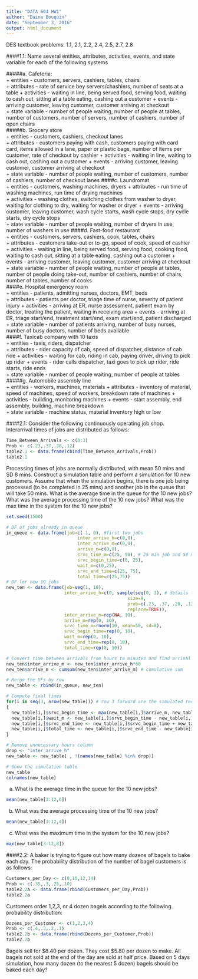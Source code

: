 ```yaml
---
title: "DATA 604 HW1"
author: "Daina Bouquin"
date: "September 3, 2016"
output: html_document
---
```


DES textbook problems: 1.1, 2.1, 2.2, 2.4, 2.5, 2.7, 2.8  
  
####1.1: 
Name several entities, attributes, activities, events, and state variable for each of the following systems 

#####a. Cafeteria:   
    + entities - customers, servers, cashiers, tables, chairs  
    + attributes - rate of service bey servers/chashiers, number of seats at a table 
    + activities - waiting in line, being served food, serving food, waiting to cash out, sitting at a table eating, cashing out a customer
    + events - arriving customer, leaving customer, customer arriving at checkout  
    + state variable - number of people waiting, number of people at tables, number of customers, number of servers, number of cashiers, number of open chairs  
#####b. Grocery store  
    + entities - customers, cashiers, checkout lanes  
    + attributes - customers paying with cash, customers paying with card card, items allowed in a lane, paper or plastic bags, number of items per customer, rate of checkout by cashier
    + activities - waiting in line, waiting to cash out, cashing out a customer
    + events - arriving customer, leaving customer, customer arriving at checkout  
    + state variable - number of people waiting, number of customers, number of cashiers, number of checkout lanes
####c. Laundromat  
    + entities - customers, washing machines, dryers 
    + attributes - run time of washing machines, run time of drying machines  
    + activities - washing clothes, switching clothes from washer to dryer, waiting for clothing to dry, waiting for washer or dryer
    + events - arriving customer, leaving customer, wash cycle starts, wash cycle stops, dry cycle starts, dry cycle stops  
    + state variable - number of people waiting, number of dryers in use, number of washers in use
####d. Fast-food restaurant  
    + entities - customers, servers, cashiers, cook, tables, chairs  
    + attributes - customers take-out or to-go, speed of cook, speed of cashier 
    + activities - waiting in line, being served food, serving food, cooking food, waiting to cash out, sitting at a table eating, cashing out a customer
    + events - arriving customer, leaving customer, customer arriving at checkout  
    + state variable - number of people waiting, number of people at tables, number of people doing take-out, number of cashiers, number of chairs, number of tables, number of cooks  
####e. Hospital emergency room  
    + entities - patients, admitting nurses, doctors, EMT, beds  
    + attributes - patients per doctor, triage time of nurse, severity of patient injury
    + activities - arriving at ER, nurse assessment, patient exam by doctor, treating the patient, waiting in receiving area
    + events - arriving at ER, triage start/end, treatment start/end, exam start/end, patient discharged
    + state variable - number of patients arriving, number of busy nurses, number of busy doctors, number of beds available  
####f. Taxicab company with 10 taxis  
    + entities - taxis, riders, dispatcher  
    + attributes - rider capacity of cab, speed of dispatcher, distance of cab ride
    + activities - waiting for cab, riding in cab, paying driver, driving to pick up rider
    + events - rider calls dispatcher, taxi goes to pick up rider, ride starts, ride ends  
    + state variable - number of people waiting, number of people at tables  
#####g. Automobile assembly line  
    + entities - workers, machines, materials
    + attributes - inventory of material, speed of machines, speed of workers, breakdown rate of machines
    + activities - building, monitoring machines
    + events - start assembly, end assembly, building, machine breakdown  
    + state variable - machine status, material inventory high or low 
   
####2.1: 
Consider the following continuously operating job shop. Interarrival times of jobs are distributed as follows:
```r
Time_Between_Arrivals <- c(0:3)
Prob <- c(.23,.37,.28,.12)
table2.1 <- data.frame(cbind(Time_Between_Arrivals,Prob))
table2.1
```
Processing times of jobs are normally distributed, with mean 50 mins and SD 8 mins. Construct a simulation table and perform a simulation for 10 new customers. Assume that when the simulation begins, there is one job being processed (to be completed in 25 mins) and another job in the queue that will take 50 mins. What is the average time in the queue for the 10 new jobs? What was the average processing time of the 10 new jobs? What was the max time in the system for the 10 new jobs?
```r
set.seed(1500)

# DF of jobs already in queue
in_queue <- data.frame(job=c(-1, 0), #first two jobs
                           inter_arrive_h=c(0,0), 
                           inter_arrive_m=c(0,0), 
                           arrive_m=c(0,0),
                           srvc_time_m=c(25, 50), # 25 min job and 50 min job
                           srvc_begin_time=c(0, 25),
                           wait_m=c(0,25),
                           srvc_end_time=c(25, 75),
                           total_time=c(25,75))
# DF for new 10 jobs
new_ten <- data.frame(job=seq(1, 10), 
                      inter_arrive_h=c(0, sample(seq(0, 3), # details from table
                                              size=9, 
                                              prob=c(.23, .37, .28, .12), 
                                              replace=TRUE)), 
                      inter_arrive_m=rep(NA, 10), 
                      arrive_m=rep(0, 10),
                      srvc_time_m=rnorm(10, mean=50, sd=8),
                      srvc_begin_time=rep(0, 10),
                      wait_m=rep(0, 10),
                      srvc_end_time=rep(0, 10),
                      total_time=rep(0, 10))

# Convert time between arrivals from hours to minutes and find arrival times.
new_ten$inter_arrive_m <- new_ten$inter_arrive_h*60
new_ten$arrive_m <- cumsum(new_ten$inter_arrive_m) # cumulative sum

# Merge the DFs by row
new_table <- rbind(in_queue, new_ten)

# Compute final times
for(i in seq(3, nrow(new_table))) # row 3 forward are the simulated records
{
  new_table[i,]$srvc_begin_time <- max(new_table[i,]$arrive_m, new_table[i-1,]$srvc_end_time)
  new_table[i,]$wait_m <- new_table[i,]$srvc_begin_time - new_table[i,]$arrive_m
  new_table[i,]$srvc_end_time <- new_table[i,]$srvc_begin_time + new_table[i,]$srvc_time_m
  new_table[i,]$total_time <- new_table[i,]$srvc_end_time - new_table[i,]$arrive_m
}

# Remove unnecessary hours column
drop <- "inter_arrive_h"
new_table <- new_table[ , !(names(new_table) %in% drop)]

# Show the simulation table
new_table
colnames(new_table)
```
a. What is the average time in the queue for the 10 new jobs?
```r
mean(new_table[3:12,6])
```
b. What was the average processing time of the 10 new jobs?
```r
mean(new_table[3:12,4])
```
c. What was the maximum time in the system for the 10 new jobs?
```r
max(new_table[3:12,8])
```
####2.2: 
A baker is trying to figure out how many dozens of bagels to bake each day. The probability distribution of the number of bagel customers is as follows:
```r
Customers_per_Day <- c(8,10,12,14)
Prob <- c(.35,.3,.25,.10)
table2.2a <- data.frame(rbind(Customers_per_Day,Prob))
table2.2a
```
Customers order 1,2,3, or 4 dozen bagels according to the following probability distribution:
```r
Dozens_per_Customer <- c(1,2,3,4)
Prob <- c(.4,.3,.2,.1)
table2.2b <- data.frame(rbind(Dozens_per_Customer,Prob))
table2.2b
```
Bagels sell for $8.40 per dozen. They cost $5.80 per dozen to make. All bagels not sold at the end of the day are sold at half price. Based on 5 days simulation, how many dozen (to the nearest 5 dozen) bagels should be baked each day?
